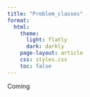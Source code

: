 ```yaml
---
title: "Problem_classes"
format:
  html:
    theme:
      light: flatly
      dark: darkly
    page-layout: article
    css: styles.css
    toc: false
---
```


{Coming Soon. . .}

